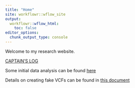 ```yaml
---
title: "Home"
site: workflowr::wflow_site
output:
  workflowr::wflow_html:
    toc: false
editor_options:
  chunk_output_type: console
---
```


Welcome to my research website.

[CAPTAIN'S LOG](captains_log.html)

Some initial data analysis can be found [here](data_exploration.html)

Details on creating fake VCFs can be found in [this document](build_a_vcf.html)
